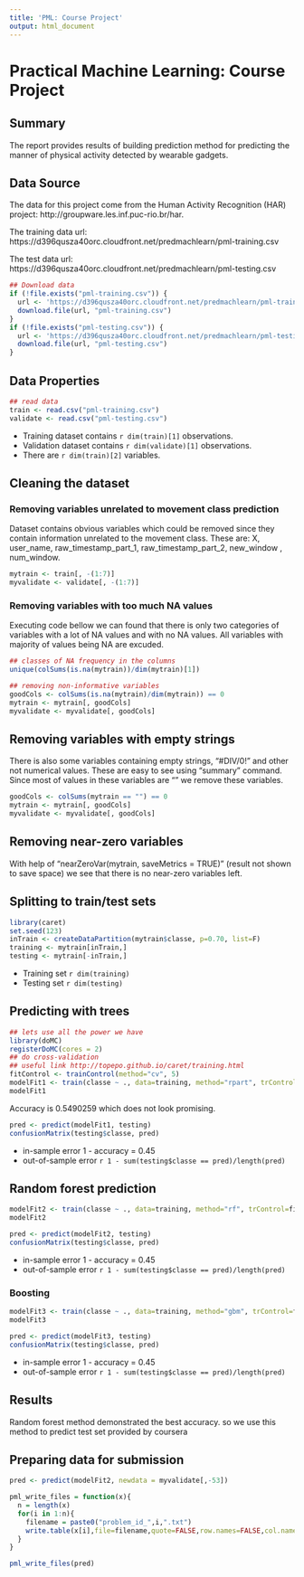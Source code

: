 ```yaml
---
title: 'PML: Course Project'
output: html_document
---
```


# Practical Machine Learning: Course Project

## Summary

The report provides results of building prediction method for predicting the manner of physical activity detected by wearable gadgets.

## Data Source

The data for this project come from the Human Activity Recognition (HAR) project: http://groupware.les.inf.puc-rio.br/har. 

The training data url: 
https://d396qusza40orc.cloudfront.net/predmachlearn/pml-training.csv

The test data url: 
https://d396qusza40orc.cloudfront.net/predmachlearn/pml-testing.csv

```r
## Download data
if (!file.exists("pml-training.csv")) {
  url <- 'https://d396qusza40orc.cloudfront.net/predmachlearn/pml-training.csv'
  download.file(url, "pml-training.csv")
}
if (!file.exists("pml-testing.csv")) {
  url <- 'https://d396qusza40orc.cloudfront.net/predmachlearn/pml-testing.csv'
  download.file(url, "pml-testing.csv")
}
```

## Data Properties

```r
## read data
train <- read.csv("pml-training.csv")
validate <- read.csv("pml-testing.csv")
```

- Training dataset contains `r dim(train)[1]` observations.
- Validation dataset contains `r dim(validate)[1]` observations.
- There are `r dim(train)[2]` variables.

## Cleaning the dataset

### Removing variables unrelated to movement class prediction
Dataset contains obvious variables which could be removed since they contain information unrelated to the movement class. These are: X, user_name, raw_timestamp_part_1, raw_timestamp_part_2,  new_window , num_window.
```r
mytrain <- train[, -(1:7)]
myvalidate <- validate[, -(1:7)]
```

### Removing variables with too much NA values
Executing code bellow we can found that there is only two categories of variables with a lot of NA values and with no NA values. All variables with majority of values being NA are excuded.

```r
## classes of NA frequency in the columns
unique(colSums(is.na(mytrain))/dim(mytrain)[1])
```

```r
## removing non-informative variables
goodCols <- colSums(is.na(mytrain)/dim(mytrain)) == 0
mytrain <- mytrain[, goodCols]
myvalidate <- myvalidate[, goodCols]
```

## Removing variables with empty strings
There is also some variables containing empty strings, "#DIV/0!" and other not numerical values. These are easy to see using "summary" command. Since most of values in these variables are "" we remove these variables.

```r
goodCols <- colSums(mytrain == "") == 0
mytrain <- mytrain[, goodCols]
myvalidate <- myvalidate[, goodCols]
```

## Removing near-zero variables

With help of "nearZeroVar(mytrain, saveMetrics = TRUE)" (result not shown to save space) we see that there is no near-zero variables left.

## Splitting to train/test sets
```r
library(caret)
set.seed(123)
inTrain <- createDataPartition(mytrain$classe, p=0.70, list=F)
training <- mytrain[inTrain,]
testing <- mytrain[-inTrain,]
```
- Training set `r dim(training)`
- Testing set `r dim(testing)`

## Predicting with trees

```r
## lets use all the power we have
library(doMC)
registerDoMC(cores = 2)
## do cross-validation
## useful link http://topepo.github.io/caret/training.html
fitControl <- trainControl(method="cv", 5)
modelFit1 <- train(classe ~ ., data=training, method="rpart", trControl=fitControl)
modelFit1
```

Accuracy is 0.5490259 which does not look promising.  

```r
pred <- predict(modelFit1, testing)
confusionMatrix(testing$classe, pred)
```

- in-sample error 1 - accuracy = 0.45
- out-of-sample error `r 1 - sum(testing$classe == pred)/length(pred)`

## Random forest prediction
```r
modelFit2 <- train(classe ~ ., data=training, method="rf", trControl=fitControl)
modelFit2
```

```r
pred <- predict(modelFit2, testing)
confusionMatrix(testing$classe, pred)
```

- in-sample error 1 - accuracy = 0.45
- out-of-sample error `r 1 - sum(testing$classe == pred)/length(pred)`

### Boosting

```r
modelFit3 <- train(classe ~ ., data=training, method="gbm", trControl=fitControl)
modelFit3
```

```r
pred <- predict(modelFit3, testing)
confusionMatrix(testing$classe, pred)
```

- in-sample error 1 - accuracy = 0.45
- out-of-sample error `r 1 - sum(testing$classe == pred)/length(pred)`

## Results

Random forest method demonstrated the best accuracy. so we use this method to predict test set provided by coursera

## Preparing data for submission

```r
pred <- predict(modelFit2, newdata = myvalidate[,-53])

pml_write_files = function(x){
  n = length(x)
  for(i in 1:n){
    filename = paste0("problem_id_",i,".txt")
    write.table(x[i],file=filename,quote=FALSE,row.names=FALSE,col.names=FALSE)
  }
}

pml_write_files(pred)
```